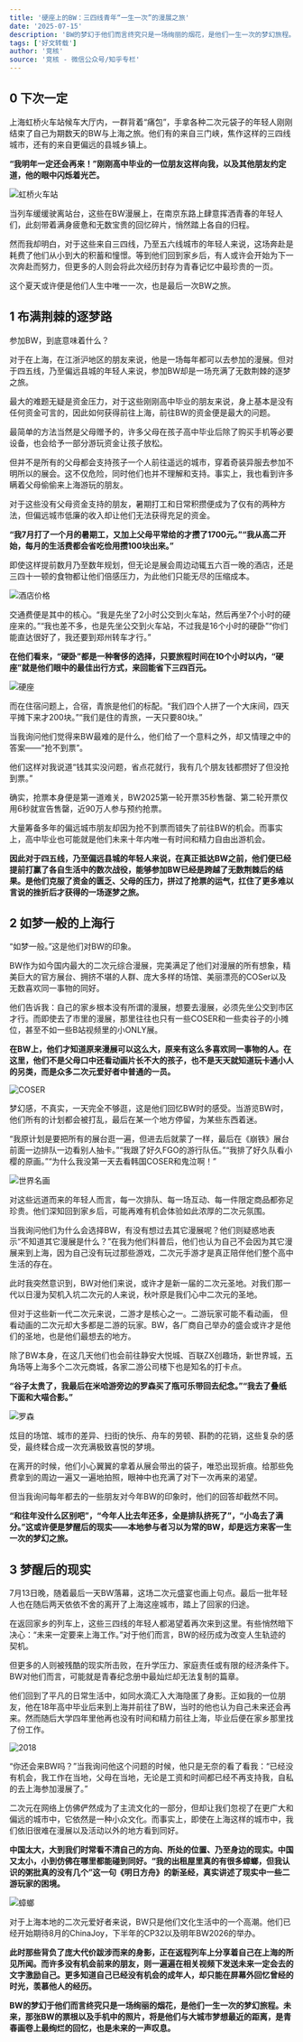 ```yaml
---
title: '硬座上的BW：三四线青年“一生一次”的漫展之旅'
date: '2025-07-15'
description: 'BW的梦幻于他们而言终究只是一场绚丽的烟花，是他们一生一次的梦幻旅程。'
tags: ['好文转载']
author: '竞核'
source: '竞核 - 微信公众号/知乎专栏'
---
```


## 0 下次一定

上海虹桥火车站候车大厅内，一群背着“痛包”，手拿各种二次元袋子的年轻人刚刚结束了自己为期数天的BW与上海之旅。他们有的来自三门峡，焦作这样的三四线城市，还有的来自更偏远的县城乡镇上。

**“我明年一定还会再来！”刚刚高中毕业的一位朋友这样向我，以及其他朋友约定道，他的眼中闪烁着光芒。**

![虹桥火车站](/images/blog/硬座上的BW/1.jpg)

当列车缓缓驶离站台，这些在BW漫展上，在南京东路上肆意挥洒青春的年轻人们，此刻带着满身疲惫和无数宝贵的回忆碎片，悄然踏上各自的归程。

然而我却明白，对于这些来自三四线，乃至五六线城市的年轻人来说，这场奔赴是耗费了他们从小到大的积蓄和憧憬。等到他们回到家乡后，有人或许会开始为下一次奔赴而努力，但更多的人则会将此次经历封存为青春记忆中最珍贵的一页。

这个夏天或许便是他们人生中唯一一次，也是最后一次BW之旅。

## 1 布满荆棘的逐梦路

参加BW，到底意味着什么？

对于在上海，在江浙沪地区的朋友来说，他是一场每年都可以去参加的漫展。但对于四五线，乃至偏远县城的年轻人来说，参加BW却是一场充满了无数荆棘的逐梦之旅。

最大的难题无疑是资金压力，对于这些刚刚高中毕业的朋友来说，身上基本是没有任何资金可言的，因此如何获得前往上海，前往BW的资金便是最大的问题。

最简单的方法当然是父母赠予的，许多父母在孩子高中毕业后除了购买手机等必要设备，也会给予一部分游玩资金让孩子放松。

但并不是所有的父母都会支持孩子一个人前往遥远的城市，穿着奇装异服去参加不明所以的展会。这不仅危险，同时他们也并不理解和支持。事实上，我也看到许多瞒着父母偷偷来上海游玩的朋友。

对于这些没有父母资金支持的朋友，暑期打工和日常积攒便成为了仅有的两种方法，但偏远城市低廉的收入却让他们无法获得充足的资金。

**“我7月打了一个月的暑期工，又加上父母平常给的才攒了1700元。”“我从高二开始，每月的生活费都会省吃俭用攒100块出来。”**

即使这样提前数月乃至数年规划，但无论是展会周边动辄五六百一晚的酒店，还是三四十一顿的食物都让他们倍感压力，为此他们只能无尽的压缩成本。

![酒店价格](/images/blog/硬座上的BW/2.jpg)

交通费便是其中的核心。“我是先坐了2小时公交到火车站，然后再坐7个小时的硬座来的。”“我也差不多，也是先坐公交到火车站，不过我是16个小时的硬卧”“你们能直达很好了，我还要到郑州转车才行。”

**在他们看来，“硬卧”都是一种奢侈的选择，只要旅程时间在10个小时以内，“硬座”就是他们眼中的最佳出行方式，来回能省下三四百元。**

![硬座](/images/blog/硬座上的BW/3.jpg)

而在住宿问题上，合宿，青旅是他们的标配。“我们四个人拼了一个大床间，四天平摊下来才200块。”“我们是住的青旅，一天只要80块。”

当我询问他们觉得来BW最难的是什么，他们给了一个意料之外，却又情理之中的答案——“抢不到票”。

他们这样对我说道“钱其实没问题，省点花就行，我有几个朋友钱都攒好了但没抢到票。”

确实，抢票本身便是第一道难关，BW2025第一轮开票35秒售罄、第二轮开票仅用6秒就宣告售罄，近90万人参与预约抢票。

大量筹备多年的偏远城市朋友却因为抢不到票而错失了前往BW的机会。而事实上，高中毕业也可能就是他们未来十年内唯一有时间和精力自由出游机会。

**因此对于四五线，乃至偏远县城的年轻人来说，在真正抵达BW之前，他们便已经提前打赢了各自生活中的数次战役，能够参加BW已经是跨越了无数荆棘后的结果。是他们克服了资金的匮乏、父母的压力，拼过了抢票的运气，扛住了更多难以言说的挫折后才获得的一场逐梦之旅。**

## 2 如梦一般的上海行

“如梦一般。”这是他们对BW的印象。

BW作为如今国内最大的二次元综合漫展，完美满足了他们对漫展的所有想象，精美巨大的官方展台、拥挤不堪的人群、庞大多样的场馆、美丽漂亮的COSer以及无数喜欢同一事物的同好。

他们告诉我：自己的家乡根本没有所谓的漫展，想要去漫展，必须先坐公交到市区才行。而即使去了市里的漫展，那里往往也只有一些COSER和一些卖谷子的小摊位，甚至不如一些B站视频里的小ONLY展。

**在BW上，他们才知道原来漫展可以这么大，原来有这么多喜欢同一事物的人。在这里，他们不是父母口中还看动画片长不大的孩子，也不是天天就知道玩卡通小人的另类，而是众多二次元爱好者中普通的一员。**

![COSER](/images/blog/硬座上的BW/4.jpg)

梦幻感，不真实，一天完全不够逛，这是他们回忆BW时的感受。当游览BW时，他们所有的计划都会被打乱，最后在某一个地方停留，为某些东西着迷。

“我原计划是要把所有的展台逛一遍，但进去后就蒙了一样，最后在《崩铁》展台前面一边排队一边看别人抽卡。”“我跟了好久FGO的游行队伍。”“我排了好久队看小樱的原画。”“为什么我没第一天去看韩国COSER和鬼泣啊！”

![世界名画](/images/blog/硬座上的BW/5.jpg)

对这些远道而来的年轻人而言，每一次排队、每一场互动、每一件限定商品都弥足珍贵。他们深知回到家乡后，可能再难有机会体验如此浓厚的二次元氛围。

当我询问他们为什么会选择BW，有没有想过去其它漫展呢？他们则疑惑地表示“不知道其它漫展是什么？”在我为他们科普后，他们也认为自己不会因为其它漫展来到上海，因为自己没有玩过那些游戏，二次元手游才是真正陪伴他们整个高中生活的存在。

此时我突然意识到，BW对他们来说，或许才是新一届的二次元圣地。对我们那一代以日漫为契机入坑二次元的人来说，秋叶原是我们心中二次元的圣地。

但对于这些新一代二次元来说，二游才是核心之一。二游玩家可能不看动画， 但看动画的二次元却大多都是二游的玩家。BW，各厂商自己举办的盛会或许才是他们的圣地，也是他们最想去的地方。

除了BW本身，在这几天他们也会前往静安大悦城、百联ZX创趣场，新世界城，五角场等上海多个二次元商城，各家二游公司楼下也是知名的打卡点。

**“谷子太贵了，我最后在米哈游旁边的罗森买了瓶可乐带回去纪念。”“我去了叠纸下面和大喵合影。”**

![罗森](/images/blog/硬座上的BW/6.jpg)

炫目的场馆、城市的差异、扫街的快乐、舟车的劳顿、斟酌的花销，这些复杂的感受，最终糅合成一次充满极致喜悦的梦境。

在离开的时候，他们小心翼翼的拿着从展会带出的袋子，唯恐出现折痕。给那些免费拿到的周边一遍又一遍地拍照，眼神中也充满了对下一次再来的渴望。

但当我询问每年都去的一些朋友对今年BW的印象时，他们的回答却截然不同。

**“和往年没什么区别吧”，“今年人比去年还多，全是排队挤死了”，“小岛去了满分。”这或许便是梦醒后的现实——本地参与者习以为常的BW，却是远方来客一生一次的梦幻之旅。**

## 3 梦醒后的现实

7月13日晚，随着最后一天BW落幕，这场二次元盛宴也画上句点。最后一批年轻人也在随后两天依依不舍的离开了上海这座城市，踏上了回家的归途。

在返回家乡的列车上，这些三四线的年轻人都渴望着再次来到这里。有些悄然暗下决心：“未来一定要来上海工作。”对于他们而言，BW的经历成为改变人生轨迹的契机。

但更多的人则被残酷的现实所击败，在升学压力、家庭责任或有限的经济条件下。BW对他们而言，可能就是青春纪念册中最灿烂却无法复制的篇章。

他们回到了平凡的日常生活中，如同水滴汇入大海隐匿了身影。正如我的一位朋友，他在18年高中毕业后来到上海并前往了BW，当时的他也认为自己未来还会再来。然而随后大学四年里他再也没有时间和精力前往上海，毕业后便在家乡那里找了份工作。

![2018](/images/blog/硬座上的BW/7.jpg)

“你还会来BW吗？”当我询问他这个问题的时候，他只是无奈的看了看我：“已经没有机会，我工作在当地，父母在当地，无论是工资和时间都已经不再支持我，自私的去上海参加漫展了。”

二次元在网络上仿佛俨然成为了主流文化的一部分，但却让我们忽视了在更广大和偏远的城市中，它依然是一种小众文化。而事实上，即使在上海这样的城市中，我们依旧很难在漫展以及活动以外的地方看到同好。

**中国太大，大到我们时常看不清自己的方向、所处的位置、乃至身边的现实。中国又太小，小到仿佛在哪里都能碰到同好。“我的出租屋里真的有很多蟑螂，但我认识的粥批真的没有几个”这一句《明日方舟》的新圣经，真实讲述了现实中一些二游玩家的困境。**

![蟑螂](/images/blog/硬座上的BW/8.jpg)

对于上海本地的二次元爱好者来说，BW只是他们文化生活中的一个高潮。他们已经开始期待8月的ChinaJoy，下半年的CP32以及明年BW2026的举办。

**此时那些背负了庞大代价跋涉而来的身影，正在返程列车上分享着自己在上海的所见所闻。而许多没有机会前来的朋友，则一遍遍在相关视频下发送未来一定会去的文字激励自己。更多知道自己已经没有机会的成年人，却只能在屏幕外回忆曾经的时光，羡慕他人的经历。**

**BW的梦幻于他们而言终究只是一场绚丽的烟花，是他们一生一次的梦幻旅程。未来，那张BW的票根以及手机中的照片，将是他们与大城市梦想最近的距离，是青春画卷上最绚烂的回忆，也是未来的一声叹息。**
